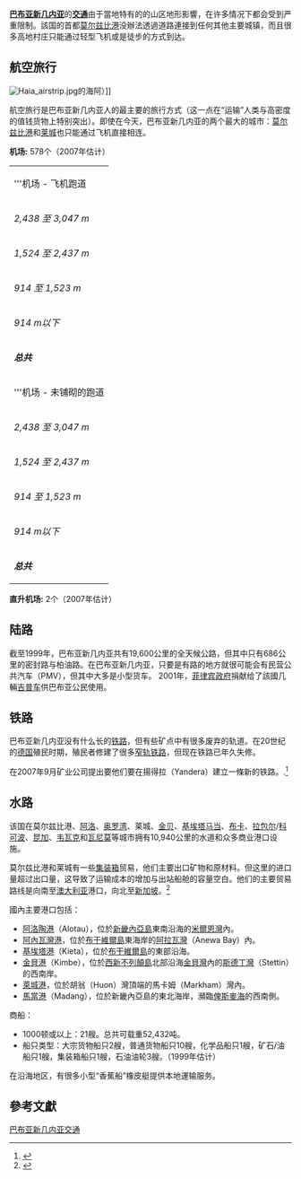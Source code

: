 {{noteTA
|G1 = TO
}}

'''[[巴布亚新几内亚|巴布亚新几内亚]]'''的'''[[交通|交通]]'''由于當地特有的的山区地形影響，在许多情况下都会受到严重限制。該国的首都[[莫尔兹比港|莫尔兹比港]]没辦法透過道路連接到任何其他主要城镇，而且很多高地村庄只能通过轻型飞机或是徒步的方式到达。

==航空旅行==
[[File:Haia_airstrip.jpg|thumb]]的海阿）]]

航空旅行是巴布亚新几内亚人的最主要的旅行方式（这一点在“运输”人类与高密度的值钱货物上特别突出）。即使在今天，巴布亚新几内亚的两个最大的城市：[[莫尔兹比港|莫尔兹比港]]和[[萊城_(巴布亞紐幾內亞)|莱城]]也只能通过飞机直接相连。

'''机场:''' 578个（2007年估计）
{|
| colspan=2|'''机场 - 飞机跑道
|- align=right
|''2,438 至 3,047 m'' ||  2个
|- align=right
|''1,524 至 2,437 m'' || 14个
|- align=right
|  ''914 至 1,523 m'' ||  4个
|- align=right
|     ''914 m以下'' ||  1个
|- align=right
|'''''总共'''''      || 21个
|-
| colspan=2|'''机场 - 未铺砌的跑道
|- align=right
|''2,438 至 3,047 m'' ||   -
|- align=right
|''1,524 至 2,437 m'' ||  10个
|- align=right
|  ''914 至 1,523 m'' ||  58个
|- align=right
|     '' 914 m以下'' || 489个
|- align=right
|'''''总共'''''      || 557个
|}

'''直升机场:'''  2个（2007年估计）

==陆路==
截至1999年，巴布亚新几内亚共有19,600公里的全天候公路，但其中只有686公里的密封路与柏油路。在巴布亚新几内亚，只要是有路的地方就很可能会有民营公共汽车（PMV），但其中大多是小型货车。 2001年，[[菲律宾政府|菲律宾政府]]捐献给了該國几輛[[吉普车|吉普车]]供巴布亚公民使用。

==铁路==
巴布亚新几内亚没有什么长的[[铁路|铁路]]，但有些矿点中有很多废弃的轨道。在20世纪的[[德国|德国]]殖民时期，殖民者修建了很多[[窄轨铁路|窄轨铁路]]，但现在铁路已年久失修。

在2007年9月矿业公司提出要他们要在揚得拉（Yandera）建立一條新的铁路。.<ref>{{cite news |url=http://www.thenational.com.pg/091307/business1.htm |title=铁路简介 |deadurl=yes |archiveurl=https://web.archive.org/web/20080423195509/http://www.thenational.com.pg/091307/business1.htm |archivedate=2008-04-23 }}</ref>

==水路==
该国在莫尔兹比港、[[阿洛|阿洛]]、[[奥罗湾|奥罗湾]]、莱城、[[金贝|金贝]]、[[基埃塔马当|基埃塔马当]]、[[布卡|布卡]]、[[拉包尔|拉包尔]]/[[科可波|科可波]]、[[昆加|昆加]]、[[韦瓦克|韦瓦克]]和[[瓦尼莫|瓦尼莫]]等城市拥有10,940公里的水道和众多商业港口设施。

莫尔兹比港和莱城有一些[[集装箱|集装箱]]贸易，他们主要出口矿物和原材料。但这里的进口量超过出口量，这导致了运输成本的增加与出站船舱的容量空白。他们的主要贸易路线是向南至[[澳大利亚|澳大利亚]]港口，向北至[[新加坡|新加坡]]。<ref name="LLDCN">{{cite news| last =Crisp |first =Dale |coauthors = |title =Troubled times in paradise | work =Lloyd's List Daily Commercial News| pages = 11–14| publisher =Informa Australia | url = | accessdate = }}</ref>

國內主要港口包括：
*[[阿洛陶港|阿洛陶港]]（Alotau），位於[[新畿內亞島|新畿內亞島]]東南沿海的[[米爾恩灣|米爾恩灣]]內。
*[[阿內瓦灣港|阿內瓦灣港]]，位於[[布干維爾島|布干維爾島]]東海岸的[[阿拉瓦灣|阿拉瓦灣]]（Anewa Bay）內。
*[[基埃塔港|基埃塔港]]（Kieta），位於[[布干維爾島|布干維爾島]]的東部沿海。
*[[金貝港|金貝港]]（Kimbe），位於[[西新不列顛島|西新不列顛島]]北部沿海[[金貝灣|金貝灣]]內的[[斯德丁灣|斯德丁灣]]（Stettin）的西南岸。
*[[萊城港|萊城港]]，位於胡翁（Huon）灣頂端的馬卡姆（Markham）灣內。
*[[馬當港|馬當港]]（Madang），位於新畿內亞島的東北海岸，瀕臨[[俾斯麥海|俾斯麥海]]的西南側。

商船：
* 1000顿或以上：21艘。总共可载重52,432吨。
* 船只类型：大宗货物船只2艘，普通货物船只10艘，化学品船只1艘，矿石/油船只1艘，集装箱船只1艘，石油油轮3艘。（1999年估计）

在沿海地区，有很多小型“香蕉船”橡皮艇提供本地運输服务。

==參考文獻==
{{Reflist|2}}

[[Category:巴布亚新几内亚交通|]]